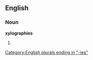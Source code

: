 ==English==

===Noun===
'''xylographies'''

# {{plural of|[[xylography]]}}

[[Category:English plurals ending in "-ies"]]